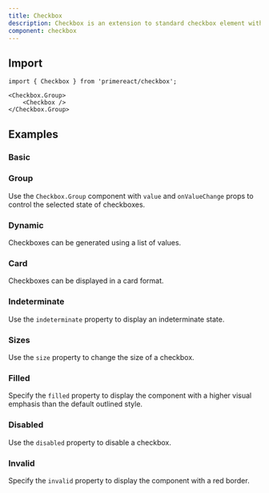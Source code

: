 ```yaml
---
title: Checkbox
description: Checkbox is an extension to standard checkbox element with theming.
component: checkbox
---
```


## Import

```tsx
import { Checkbox } from 'primereact/checkbox';
```

```tsx
<Checkbox.Group>
    <Checkbox />
</Checkbox.Group>
```

## Examples

### Basic

<DocComponentViewer name="checkbox:basic-demo" />

### Group

Use the `Checkbox.Group` component with `value` and `onValueChange` props to control the selected state of checkboxes.

<DocComponentViewer name="checkbox:group-demo" />

### Dynamic

Checkboxes can be generated using a list of values.

<DocComponentViewer name="checkbox:dynamic-demo" />

### Card

Checkboxes can be displayed in a card format.

<DocComponentViewer name="checkbox:card-demo" />

### Indeterminate

Use the `indeterminate` property to display an indeterminate state.

<DocComponentViewer name="checkbox:indeterminate-demo" />

### Sizes

Use the `size` property to change the size of a checkbox.

<DocComponentViewer name="checkbox:sizes-demo" />

### Filled

Specify the `filled` property to display the component with a higher visual emphasis than the default outlined style.

<DocComponentViewer name="checkbox:filled-demo" />

### Disabled

Use the `disabled` property to disable a checkbox.

<DocComponentViewer name="checkbox:disabled-demo" />

### Invalid

Specify the `invalid` property to display the component with a red border.

<DocComponentViewer name="checkbox:invalid-demo" />






